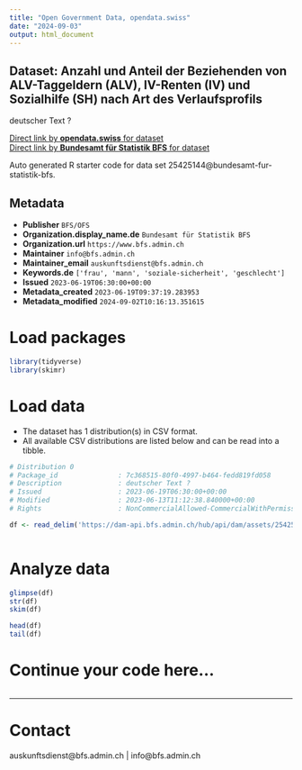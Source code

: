 ```yaml
---
title: "Open Government Data, opendata.swiss"
date: "2024-09-03"
output: html_document
---
```


## Dataset: Anzahl und Anteil der Beziehenden von ALV-Taggeldern (ALV), IV-Renten (IV) und Sozialhilfe (SH) nach Art des Verlaufsprofils

deutscher Text ?

[Direct link by **opendata.swiss** for dataset](https://opendata.swiss/de/dataset/anzahl-und-anteil-der-beziehenden-von-alv-taggeldern-alv-iv-renten-iv-und-sozialhilfe-sh-nach-a)<br>
[Direct link by **Bundesamt für Statistik BFS** for dataset](https://www.bfs.admin.ch/asset/de/ts-x-13.06.02.15)

Auto generated R starter code for data set 25425144@bundesamt-fur-statistik-bfs.

## Metadata

- **Publisher** `BFS/OFS`
- **Organization.display_name.de** `Bundesamt für Statistik BFS`
- **Organization.url** `https://www.bfs.admin.ch`
- **Maintainer** `info@bfs.admin.ch`
- **Maintainer_email** `auskunftsdienst@bfs.admin.ch`
- **Keywords.de** `['frau', 'mann', 'soziale-sicherheit', 'geschlecht']`
- **Issued** `2023-06-19T06:30:00+00:00`
- **Metadata_created** `2023-06-19T09:37:19.283953`
- **Metadata_modified** `2024-09-02T10:16:13.351615`


# Load packages

```r

library(tidyverse)
library(skimr)

```

# Load data

-   The dataset has 1 distribution(s) in CSV format.
-   All available CSV distributions are listed below and can be read into a tibble.

```r

# Distribution 0
# Package_id               : 7c368515-80f0-4997-b464-fedd819fd058
# Description              : deutscher Text ?
# Issued                   : 2023-06-19T06:30:00+00:00
# Modified                 : 2023-06-13T11:12:38.840000+00:00
# Rights                   : NonCommercialAllowed-CommercialWithPermission-ReferenceRequired

df <- read_delim('https://dam-api.bfs.admin.ch/hub/api/dam/assets/25425164/master')



```

# Analyze data

```r

glimpse(df)
str(df)
skim(df)

head(df)
tail(df)

```

# Continue your code here...

```r

```

------------------------------------------------------------------------

# Contact

auskunftsdienst@bfs.admin.ch | info@bfs.admin.ch
